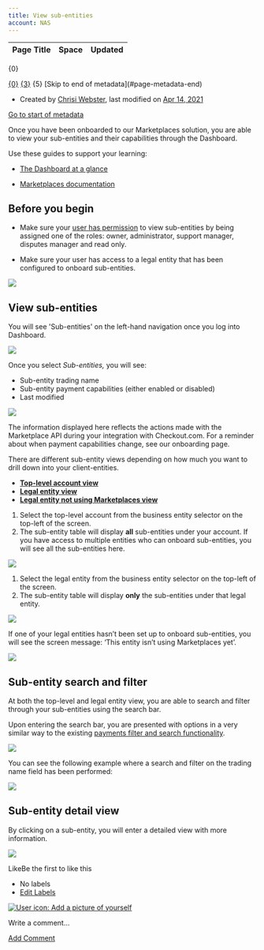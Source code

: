 ```yaml
---
title: View sub-entities
account: NAS
---
```


<table class="aui"> <thead> <tr class="header"> <th class="search-result-title">Page Title</th> <th class="search-result-space">Space</th> <th class="search-result-date">Updated</th> </tr> </thead> </table> <p class="search-result-count">{0}</p> <tr class="search-result"> <td class="search-result-title"><a href="{1}" class="content-type-{2}"><span>{0}</span></a></td> <td class="search-result-space"><a class="space" href="/display/{4}/" title="{3}">{3}</a></td> <td class="search-result-date"><span class="date" title="{6}">{5}</span></td> </tr> [Skip to end of metadata](#page-metadata-end)

*   Created by [Chrisi Webster](    /display/~chrisiwebster
    ), last modified on [Apr 14, 2021](/pages/diffpagesbyversion.action?pageId=20121537&selectedPageVersions=5&selectedPageVersions=6 "Show changes")

[Go to start of metadata](#page-metadata-start)

Once you have been onboarded to our Marketplaces solution, you are able to view your sub-entities and their capabilities through the Dashboard.

Use these guides to support your learning:

*   [The Dashboard at a glance](/display/x/The+Dashboard+at+a+glance)
    
*   [Marketplaces documentation](/display/AR/Marketplaces)
    

Before you begin
----------------

*   Make sure your [user has permission](/display/x/User+roles+and+management) to view sub-entities by being assigned one of the roles: owner, administrator, support manager, disputes manager and read only.
    
*   Make sure your user has access to a legal entity that has been configured to onboard sub-entities. 
    

  

![](/download/attachments/20121537/mk_user_permissions.png?version=1&modificationDate=1616417938903&api=v2)

View sub-entities
-----------------

You will see 'Sub-entities' on the left-hand navigation once you log into Dashboard.

![](/download/attachments/20121537/Screenshot%202021-04-08%20at%2015.49.19.png?version=1&modificationDate=1617893410275&api=v2)  

Once you select _Sub-entities,_ you will see: 

*   Sub-entity trading name
*   Sub-entity payment capabilities (either enabled or disabled)
*   Last modified 

![](/download/attachments/20121537/top-level.png?version=1&modificationDate=1617892936493&api=v2)

The information displayed here reflects the actions made with the Marketplace API during your integration with Checkout.com. For a reminder about when payment capabilities change, see our onboarding page.

There are different sub-entity views depending on how much you want to drill down into your client-entities.

*   [**Top-level account view**](#tabs-25d9356a-6ce8-45dc-b6c9-fbd9fa53e705-1)
*   [**Legal entity view**](#tabs-25d9356a-6ce8-45dc-b6c9-fbd9fa53e705-2)
*   [**Legal entity not using Marketplaces view**](#tabs-25d9356a-6ce8-45dc-b6c9-fbd9fa53e705-3)

1.  Select the top-level account from the business entity selector on the top-left of the screen.
2.  The sub-entity table will display **all** sub-entities under your account. If you have access to multiple entities who can onboard sub-entities, you will see all the sub-entities here.

![](/download/attachments/20121537/top-level.png?version=1&modificationDate=1617892936493&api=v2)

1.  Select the legal entity from the business entity selector on the top-left of the screen.
2.  The sub-entity table will display **only** the sub-entities under that legal entity.

![](/download/attachments/20121537/entity-level.png?version=1&modificationDate=1617892968014&api=v2)

If one of your legal entities hasn’t been set up to onboard sub-entities, you will see the screen message: ‘This entity isn’t using Marketplaces yet’.

![](/download/attachments/20121537/not-using.png?version=1&modificationDate=1617892987092&api=v2)

Sub-entity search and filter
----------------------------

At both the top-level and legal entity view, you are able to search and filter through your sub-entities using the search bar. 

Upon entering the search bar, you are presented with options in a very similar way to the existing [payments filter and search functionality](/display/x/Filter+payments).

![](/download/attachments/20121537/Screenshot%202021-04-08%20at%2015.38.34.png?version=1&modificationDate=1617893018282&api=v2)

You can see the following example where a search and filter on the trading name field has been performed:

![](/download/attachments/20121537/trading-name.png?version=1&modificationDate=1617893038907&api=v2)

Sub-entity detail view
----------------------

By clicking on a sub-entity, you will enter a detailed view with more information.

![](/download/attachments/20121537/detail-view.png?version=1&modificationDate=1617893057585&api=v2)

  

LikeBe the first to like this

*   No labels
*   [Edit Labels](# "Edit Labels (Type 'l')")

[![User icon: Add a picture of yourself](/s/en_GB/7901/abf7b35644d5a5d1d7e4b0969a83e8eb2b569fb5/_/images/icons/profilepics/add_profile_pic.svg)](/users/profile/editmyprofilepicture.action)

Write a comment…

[Add Comment](/display/x/View+sub-entities?showComments=true&showCommentArea=true#addcomment)
